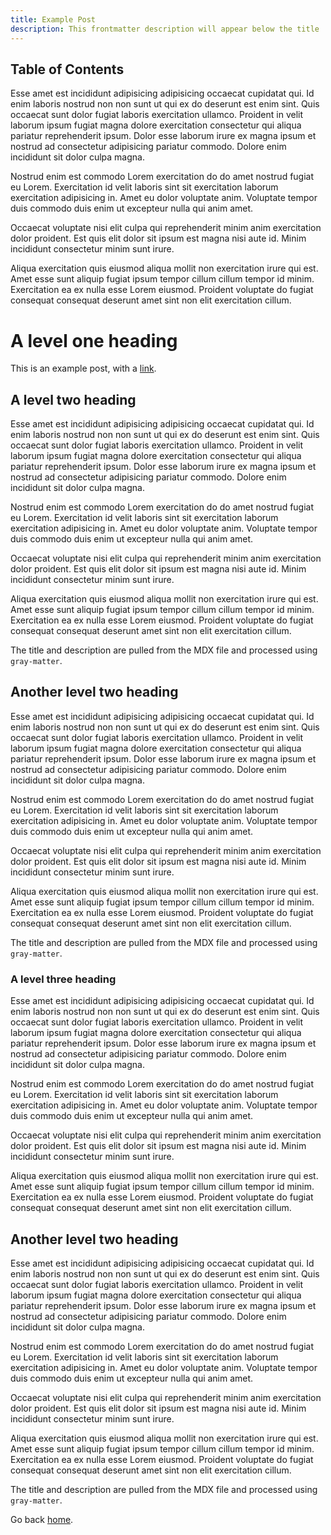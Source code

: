 ```yaml
---
title: Example Post
description: This frontmatter description will appear below the title
---
```


<MyDiv />

## Table of Contents

Esse amet est incididunt adipisicing adipisicing occaecat cupidatat qui. Id enim laboris nostrud non non sunt ut qui ex do deserunt est enim sint. Quis occaecat sunt dolor fugiat laboris exercitation ullamco. Proident in velit laborum ipsum fugiat magna dolore exercitation consectetur qui aliqua pariatur reprehenderit ipsum. Dolor esse laborum irure ex magna ipsum et nostrud ad consectetur adipisicing pariatur commodo. Dolore enim incididunt sit dolor culpa magna.

Nostrud enim est commodo Lorem exercitation do do amet nostrud fugiat eu Lorem. Exercitation id velit laboris sint sit exercitation laborum exercitation adipisicing in. Amet eu dolor voluptate anim. Voluptate tempor duis commodo duis enim ut excepteur nulla qui anim amet.

Occaecat voluptate nisi elit culpa qui reprehenderit minim anim exercitation dolor proident. Est quis elit dolor sit ipsum est magna nisi aute id. Minim incididunt consectetur minim sunt irure.

Aliqua exercitation quis eiusmod aliqua mollit non exercitation irure qui est. Amet esse sunt aliquip fugiat ipsum tempor cillum cillum tempor id minim. Exercitation ea ex nulla esse Lorem eiusmod. Proident voluptate do fugiat consequat consequat deserunt amet sint non elit exercitation cillum.

# A level one heading

This is an example post, with a [link](https://nextjs.org).

## A level two heading

Esse amet est incididunt adipisicing adipisicing occaecat cupidatat qui. Id enim laboris nostrud non non sunt ut qui ex do deserunt est enim sint. Quis occaecat sunt dolor fugiat laboris exercitation ullamco. Proident in velit laborum ipsum fugiat magna dolore exercitation consectetur qui aliqua pariatur reprehenderit ipsum. Dolor esse laborum irure ex magna ipsum et nostrud ad consectetur adipisicing pariatur commodo. Dolore enim incididunt sit dolor culpa magna.

Nostrud enim est commodo Lorem exercitation do do amet nostrud fugiat eu Lorem. Exercitation id velit laboris sint sit exercitation laborum exercitation adipisicing in. Amet eu dolor voluptate anim. Voluptate tempor duis commodo duis enim ut excepteur nulla qui anim amet.

Occaecat voluptate nisi elit culpa qui reprehenderit minim anim exercitation dolor proident. Est quis elit dolor sit ipsum est magna nisi aute id. Minim incididunt consectetur minim sunt irure.

Aliqua exercitation quis eiusmod aliqua mollit non exercitation irure qui est. Amet esse sunt aliquip fugiat ipsum tempor cillum cillum tempor id minim. Exercitation ea ex nulla esse Lorem eiusmod. Proident voluptate do fugiat consequat consequat deserunt amet sint non elit exercitation cillum.

The title and description are pulled from the MDX file and processed using `gray-matter`.

## Another level two heading

Esse amet est incididunt adipisicing adipisicing occaecat cupidatat qui. Id enim laboris nostrud non non sunt ut qui ex do deserunt est enim sint. Quis occaecat sunt dolor fugiat laboris exercitation ullamco. Proident in velit laborum ipsum fugiat magna dolore exercitation consectetur qui aliqua pariatur reprehenderit ipsum. Dolor esse laborum irure ex magna ipsum et nostrud ad consectetur adipisicing pariatur commodo. Dolore enim incididunt sit dolor culpa magna.

Nostrud enim est commodo Lorem exercitation do do amet nostrud fugiat eu Lorem. Exercitation id velit laboris sint sit exercitation laborum exercitation adipisicing in. Amet eu dolor voluptate anim. Voluptate tempor duis commodo duis enim ut excepteur nulla qui anim amet.

Occaecat voluptate nisi elit culpa qui reprehenderit minim anim exercitation dolor proident. Est quis elit dolor sit ipsum est magna nisi aute id. Minim incididunt consectetur minim sunt irure.

Aliqua exercitation quis eiusmod aliqua mollit non exercitation irure qui est. Amet esse sunt aliquip fugiat ipsum tempor cillum cillum tempor id minim. Exercitation ea ex nulla esse Lorem eiusmod. Proident voluptate do fugiat consequat consequat deserunt amet sint non elit exercitation cillum.

The title and description are pulled from the MDX file and processed using `gray-matter`.

### A level three heading

Esse amet est incididunt adipisicing adipisicing occaecat cupidatat qui. Id enim laboris nostrud non non sunt ut qui ex do deserunt est enim sint. Quis occaecat sunt dolor fugiat laboris exercitation ullamco. Proident in velit laborum ipsum fugiat magna dolore exercitation consectetur qui aliqua pariatur reprehenderit ipsum. Dolor esse laborum irure ex magna ipsum et nostrud ad consectetur adipisicing pariatur commodo. Dolore enim incididunt sit dolor culpa magna.

Nostrud enim est commodo Lorem exercitation do do amet nostrud fugiat eu Lorem. Exercitation id velit laboris sint sit exercitation laborum exercitation adipisicing in. Amet eu dolor voluptate anim. Voluptate tempor duis commodo duis enim ut excepteur nulla qui anim amet.

Occaecat voluptate nisi elit culpa qui reprehenderit minim anim exercitation dolor proident. Est quis elit dolor sit ipsum est magna nisi aute id. Minim incididunt consectetur minim sunt irure.

Aliqua exercitation quis eiusmod aliqua mollit non exercitation irure qui est. Amet esse sunt aliquip fugiat ipsum tempor cillum cillum tempor id minim. Exercitation ea ex nulla esse Lorem eiusmod. Proident voluptate do fugiat consequat consequat deserunt amet sint non elit exercitation cillum.

## Another level two heading

Esse amet est incididunt adipisicing adipisicing occaecat cupidatat qui. Id enim laboris nostrud non non sunt ut qui ex do deserunt est enim sint. Quis occaecat sunt dolor fugiat laboris exercitation ullamco. Proident in velit laborum ipsum fugiat magna dolore exercitation consectetur qui aliqua pariatur reprehenderit ipsum. Dolor esse laborum irure ex magna ipsum et nostrud ad consectetur adipisicing pariatur commodo. Dolore enim incididunt sit dolor culpa magna.

Nostrud enim est commodo Lorem exercitation do do amet nostrud fugiat eu Lorem. Exercitation id velit laboris sint sit exercitation laborum exercitation adipisicing in. Amet eu dolor voluptate anim. Voluptate tempor duis commodo duis enim ut excepteur nulla qui anim amet.

Occaecat voluptate nisi elit culpa qui reprehenderit minim anim exercitation dolor proident. Est quis elit dolor sit ipsum est magna nisi aute id. Minim incididunt consectetur minim sunt irure.

Aliqua exercitation quis eiusmod aliqua mollit non exercitation irure qui est. Amet esse sunt aliquip fugiat ipsum tempor cillum cillum tempor id minim. Exercitation ea ex nulla esse Lorem eiusmod. Proident voluptate do fugiat consequat consequat deserunt amet sint non elit exercitation cillum.

The title and description are pulled from the MDX file and processed using `gray-matter`.

Go back [home](/).
